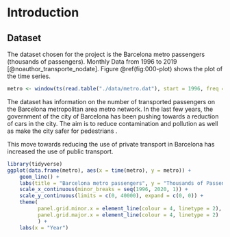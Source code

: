 # Introduction

## Dataset

The dataset chosen for the project is
the Barcelona metro passengers (thousands of passengers). Monthly Data from
1996 to 2019 [@noauthor_transporte_nodate].
Figure \@ref(fig:000-plot) shows the plot of the time series.

```r
metro <- window(ts(read.table("./data/metro.dat"), start = 1996, freq = 12))
```

The dataset has information on the number of transported passengers on the
Barcelona metropolitan area metro network. In the last few years,
the government of the city of Barcelona has been pushing towards a
reduction of cars in the city. The aim is to reduce contamination and
pollution as well as make the city safer for pedestrians
\cite{324cat_reduir_2022,noauthor_pla_nodate,noauthor_pla_2018}.

This move towards reducing the use of private transport in Barcelona
has increased the use of public transport.

```r
library(tidyverse)
ggplot(data.frame(metro), aes(x = time(metro), y = metro)) +
    geom_line() +
    labs(title = "Barcelona metro passengers", y = "Thousands of Passengers") +
    scale_x_continuous(minor_breaks = seq(1996, 2020, 1)) +
    scale_y_continuous(limits = c(0, 40000), expand = c(0, 0)) +
    theme(
          panel.grid.minor.x = element_line(colour = 4, linetype = 2),
          panel.grid.major.x = element_line(colour = 4, linetype = 2)
          ) +
    labs(x = "Year")
```
